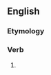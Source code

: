 ==English==

===Etymology===
{{suffix|en|enlighten|eth|nocat=1}}

===Verb===
{{head|en|verb form}}

# {{en-archaic third-person singular of|enlighten}}